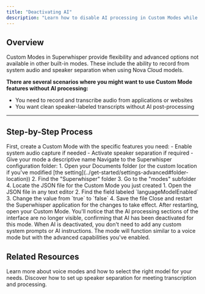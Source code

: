 ```yaml
---
title: "Deactivating AI"
description: "Learn how to disable AI processing in Custom Modes while retaining advanced features like system audio capture and speaker separation."
---
```


## Overview

Custom Modes in Superwhisper provide flexibility and advanced options not available in other built-in modes. These include the ability to record from system audio and speaker separation when using Nova Cloud models.

**There are several scenarios where you might want to use Custom Mode features without AI processing:**

- You need to record and transcribe audio from applications or websites
- You want clean speaker-labeled transcripts without AI post-processing

---
## Step-by-Step Process

<Steps>
  <Step title="Create a Custom Mode">
    First, create a Custom Mode with the specific features you need:
    - Enable system audio capture if needed
    - Activate speaker separation if required
    - Give your mode a descriptive name
  </Step>
  
  <Step title="Locate the Mode Configuration File">
    Navigate to the Superwhisper configuration folder:
    1. Open your Documents folder (or the custom location if you've modified [the setting](../get-started/settings-advanced#folder-location))
    2. Find the "Superwhisper" folder
    3. Go to the "modes" subfolder
    4. Locate the JSON file for the Custom Mode you just created
  </Step>
  
  <Step title="Edit the Configuration File">
    1. Open the JSON file in any text editor
    2. Find the field labeled `languageModelEnabled`
    3. Change the value from `true` to `false`
    4. Save the file
  </Step>
  
  <Step title="Restart Superwhisper">
    Close and restart the Superwhisper application for the changes to take effect.
  </Step>
  
  <Step title="Verify the Changes">
    After restarting, open your Custom Mode. You'll notice that the AI processing sections of the interface are no longer visible, confirming that AI has been deactivated for this mode.
  </Step>
</Steps>

<Tip>
When AI is deactivated, you don't need to add any custom system prompts or AI instructions. The mode will function similar to a voice mode but with the advanced capabilities you've enabled.
</Tip>

## Related Resources

<CardGroup cols={2}>
  <Card title="Voice Modes" icon="microphone" href="voice">
    Learn more about voice modes and how to select the right model for your needs.
  </Card>
  <Card title="Speaker Separation for Meetings" icon="users" href="speaker-separated-meetings">
    Discover how to set up speaker separation for meeting transcription and processing.
  </Card>
</CardGroup>